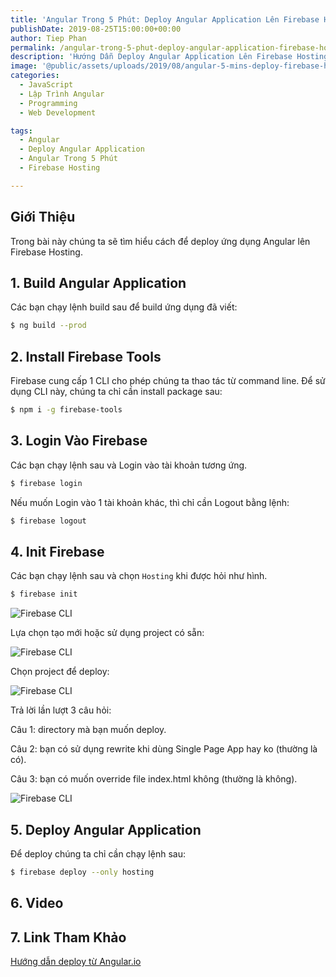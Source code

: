 ```yaml
---
title: 'Angular Trong 5 Phút: Deploy Angular Application Lên Firebase Hosting'
publishDate: 2019-08-25T15:00:00+00:00
author: Tiep Phan
permalink: /angular-trong-5-phut-deploy-angular-application-firebase-hosting/
description: 'Hướng Dẫn Deploy Angular Application Lên Firebase Hosting'
image: '@public/assets/uploads/2019/08/angular-5-mins-deploy-firebase-hosting.jpg'
categories:
  - JavaScript
  - Lập Trình Angular
  - Programming
  - Web Development

tags:
  - Angular
  - Deploy Angular Application
  - Angular Trong 5 Phút
  - Firebase Hosting

---
```


## Giới Thiệu

Trong bài này chúng ta sẽ tìm hiểu cách để deploy ứng dụng Angular lên Firebase Hosting.


## 1. Build Angular Application

Các bạn chạy lệnh build sau để build ứng dụng đã viết:

```bash
$ ng build --prod
```

## 2. Install Firebase Tools

Firebase cung cấp 1 CLI cho phép chúng ta thao tác từ command line. Để sử dụng CLI này, chúng ta chỉ cần install package sau:

```bash
$ npm i -g firebase-tools
```

## 3. Login Vào Firebase

Các bạn chạy lệnh sau và Login vào tài khoản tương ứng.

```bash
$ firebase login
```

Nếu muốn Login vào 1 tài khoản khác, thì chỉ cần Logout bằng lệnh:

```bash
$ firebase logout
```

## 4. Init Firebase

Các bạn chạy lệnh sau và chọn `Hosting` khi được hỏi như hình.

```bash
$ firebase init
```

![Firebase CLI](/assets/uploads/2019/08/firebase-cli-1.png)


Lựa chọn tạo mới hoặc sử dụng project có sẵn:

![Firebase CLI](/assets/uploads/2019/08/firebase-cli-2.png)


Chọn project để deploy:

![Firebase CLI](/assets/uploads/2019/08/firebase-cli-3.png)


Trả lời lần lượt 3 câu hỏi:

Câu 1: directory mà bạn muốn deploy.

Câu 2: bạn có sử dụng rewrite khi dùng Single Page App hay ko (thường là có).

Câu 3: bạn có muốn override file index.html không (thường là không).

![Firebase CLI](/assets/uploads/2019/08/firebase-cli-4.png)



## 5. Deploy Angular Application

Để deploy chúng ta chỉ cần chạy lệnh sau:

```bash
$ firebase deploy --only hosting
```

## 6. Video
<Youtube id="mU6nT7SDiOM" />


## 7. Link Tham Khảo

<a href="https://angular.io/guide/deployment" target="_blank" rel="noopener noreferrer">Hướng dẫn deploy từ Angular.io</a>

